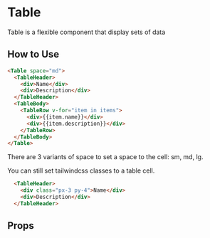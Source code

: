 
# Table
Table is a flexible component that display sets of data

<Preview>
  <Story id="components-table--simple-table" />
</Preview>

## How to Use

```html
<Table space="md">
  <TableHeader>
    <div>Name</div>
    <div>Description</div>
  </TableHeader>
  <TableBody>
    <TableRow v-for="item in items">
      <div>{{item.name}}</div>
      <div>{{item.description}}</div>
    </TableRow>
  </TableBody>
</Table>
```
There are 3 variants of space to set a space to the cell: sm, md, lg.

You can still set tailwindcss classes to a table cell.
```html
  <TableHeader>
    <div class="px-3 py-4">Name</div>
    <div>Description</div>
  </TableHeader>
```

## Props

<ArgsTable story={PRIMARY_STORY} />
